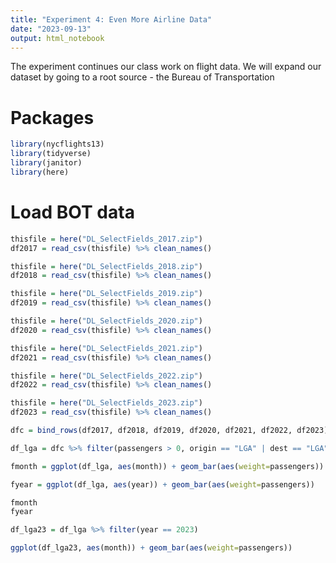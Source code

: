 ```yaml
---
title: "Experiment 4: Even More Airline Data"
date: "2023-09-13"
output: html_notebook
---
```

The experiment continues our class work on flight data.
We will expand our dataset by going to a root source - the Bureau of Transportation

# Packages 

```r
library(nycflights13)
library(tidyverse)
library(janitor)
library(here)
```

# Load BOT data
```r
thisfile = here("DL_SelectFields_2017.zip")
df2017 = read_csv(thisfile) %>% clean_names()

thisfile = here("DL_SelectFields_2018.zip")
df2018 = read_csv(thisfile) %>% clean_names()

thisfile = here("DL_SelectFields_2019.zip")
df2019 = read_csv(thisfile) %>% clean_names()

thisfile = here("DL_SelectFields_2020.zip")
df2020 = read_csv(thisfile) %>% clean_names()

thisfile = here("DL_SelectFields_2021.zip")
df2021 = read_csv(thisfile) %>% clean_names()

thisfile = here("DL_SelectFields_2022.zip")
df2022 = read_csv(thisfile) %>% clean_names()

thisfile = here("DL_SelectFields_2023.zip")
df2023 = read_csv(thisfile) %>% clean_names()
```

```r
dfc = bind_rows(df2017, df2018, df2019, df2020, df2021, df2022, df2023)
```


```r

df_lga = dfc %>% filter(passengers > 0, origin == "LGA" | dest == "LGA")

fmonth = ggplot(df_lga, aes(month)) + geom_bar(aes(weight=passengers))

fyear = ggplot(df_lga, aes(year)) + geom_bar(aes(weight=passengers))

fmonth
fyear

```


```r

df_lga23 = df_lga %>% filter(year == 2023)

ggplot(df_lga23, aes(month)) + geom_bar(aes(weight=passengers))

```
